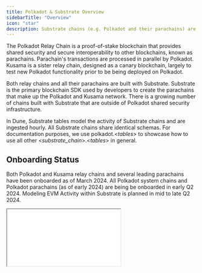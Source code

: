 ```yaml
---
title: Polkadot & Substrate Overview
sidebarTitle: "Overview"
icon: "star"
description: Substrate chains (e.g. Polkadot and their parachains) are on Dune.
---
```


The Polkadot Relay Chain is a proof-of-stake blockchain that provides shared security and secure interoperability to other blockchains, known as parachains.  Parachain's transactions are processed in parallel by Polkadot.   Kusama is a sister relay chain, designed as a canary blockchain, largely to test new Polkadot functionality prior to be being deployed on Polkadot.

Both relay chains and all their parachains are built with Substrate.  Substrate is the primary blockchain SDK used by developers to create the parachains that make up the Polkadot and Kusama network.  There is a growing number of chains built with Substrate that are outside of Polkadot shared security infrastructure.

In Dune, Substrate tables model the activity of Substrate chains and are ingested hourly.  All Substrate chains share identical schemas.  For documentation purposes, we use polkadot.\<_tables_\> to showcase how to use all other \<_substrate_chain_\>.\<_tables_\> in general.

## Onboarding Status

Both Polkadot and Kusama relay chains and several leading parachains have been onboarded as of March 2024.  All Polkadot system chains and Polkadot parachains (as of early 2024) are being be onboarded in early Q2 2024.  Modeling EVM Activity within Substrate is planned in mid to late Q2 2024.

<div>
    <iframe
      src={`https://dune.com/embeds/3523887/5925917`}
      style={{ width: '100%', height: '500px', border: 'none', marginTop: '10px' }}
    />
</div>

Polkadot data is indexed by Colorful Notion and is supported by Polkadot OpenGov.  See [March 2024 blog post](https://dune.com/blog/polkadot-kusama-are-now-live-on-dune) for more information.

## Substrate Tables

All tables are organized by a temporal variable (`block_time` or `ts`).  Because Substrate is organized by _pallets_ several of the key tables (`calls`, `events` and `extrinsics`) are usually filtered by the pallet section and method (`call_section` and `call_method` for `calls`, or `section` and `method` for `events` and `extrinsics`).  Decoded data is available in `decoded_data` for these tables in JSON form.  A small amount of JSON extraction is necessary to

<CardGroup cols={2}>
  <Card title="Blocks" icon="cube" href="/data-catalog/substrate/blocks">
    `blocks` holds a summary of block hash and summary statistics.
  </Card>
  <Card title="Extrinsics" icon="cube" href="/data-catalog/substrate/extinsics">
    `extrinsics` holds transaction data, and may be signed or unsigned, representing top-level calls to a pallet's section/method.
  </Card>
  <Card title="Balances" icon="cube" href="/data-catalog/substrate/balances">
    `balances` holds a snapshot of user assets at the end of each day.
  </Card>
  <Card title="Calls" icon="cube" href="/data-catalog/substrate/calls">
    `calls` holds records of all calls, flattening the top-level extrinsics call into multiple records.
  </Card>
  <Card title="Events" icon="cube" href="/data-catalog/substrate/events">
    `events` holds records of events emitted by extrinsics / calls.
  </Card>
  <Card title="Transfers" icon="cube" href="/data-catalog/substrate/transfers">
    `transfers` holds all records of transfers occurring on the chain.
  </Card>
  <Card title="Traces" icon="cube" href="/data-catalog/substrate/traces">
    `traces` hold Substrate storage data that are otherwise difficult to construct from events tables.
  </Card>
  <Card title="Stakings" icon="cube" href="/data-catalog/substrate/stakings">
    `stakings` hold raw Staking-related Data for Validators, Nominators, Pools, and Pool Members for Polkadot and Kusama Relay Chain Only
  </Card>
  <Card title="Materialized Views" icon="cube" href="/data-catalog/substrate/materializedviews">
    **Materialized Views hold cached pipelined data for chains, typically involving post-processed `traces` data.
  </Card>
</CardGroup>

## Getting Started: Sample Queries

Get a summary of recent polkadot blocks using `polkadot.blocks` table:

```
SELECT DATE(block_time) AS logDT,
       count(distinct number) numBlocks,
       MAX(block_time) AS lastBlockTime,
       MIN(number) AS b0,
       MAX(number) AS b1,
       (MAX(number) -MIN(number) - count(distinct number)) + 1 as missing
FROM polkadot.blocks
WHERE block_time > DATE('2024-01-01')
GROUP BY 1
order by 1 desc;
```

Get a summary of popular pallets and their number of distinct users using `polkadot.calls` table:

```
select count(distinct signer_ss58) numUsers, count(*) numCalls, call_section, call_method from polkadot.calls
where call_section not in ('timestamp', 'utility', 'proxy')
group by call_section, call_method order by count(*) desc
```

Get a summary of popular events using `polkadot.events` table:

```
select  count(*) numEvents, concat(section, ':', method)  as sm from polkadot.events
where section not in ('system')
group by 2 order by count(*) desc
```

To get the schema for any table, use the following:

```
show columns in polkadot.transfers
```

To get at a different chain, adjust the namespace from `polkadot`:

```
SELECT
  date_format(block_time, '%Y-%m') as monthDT,
  call_method,
  COUNT(DISTINCT signer_ss58) AS numUniqueActiveUsers,
  COUNT(Distinct extrinsic_id ) AS numCalls
FROM
  assethub.calls
WHERE
  call_section IN ('nfts')  
  AND call_method IN ('buyItem', 'mint')
  AND block_time >= TIMESTAMP '2023-01-01'
GROUP BY
  1, 2
ORDER BY
  1, 2;
```

Extraction of JSON commonly requires `JSON_VALUE`, `CAST` and similar functions:

```
SELECT
    E.block_time,
    JSON_VALUE(E.data, 'strict $[0]') as account,
    JSON_VALUE(E.data_decoded, 'strict $[0].address') as pub_key,
    CAST(JSON_VALUE(E.data, 'strict $[1]') AS SMALLINT) as asset_id_1,
    CAST(JSON_VALUE(E.data, 'strict $[2]') AS SMALLINT) as asset_id_2,
    (JSON_VALUE(E.data, 'strict $[3]'))as amount_1,
    (JSON_VALUE(E.data, 'strict $[4]'))as amount_2,
    (JSON_VALUE(E.data, 'strict $[5]'))as hub_in,
    (JSON_VALUE(E.data, 'strict $[6]'))as hub_out,
    (JSON_VALUE(E.data, 'strict $[7]'))as asset_fee,
    (JSON_VALUE(E.data, 'strict $[8]'))as protocol_fee,
    A1.decimals as decimals_1,
    A1.ticker as ticker_1,
    A2.decimals as decimals_2,
    A2.ticker as ticker_2,
    method
    FROM hydradx.events E
    LEFT JOIN query_3482301 A1 on A1.asset_id=CAST(JSON_VALUE(data, 'strict $[1]') as INT)
    LEFT JOIN query_3482301 A2 on A2.asset_id=CAST(JSON_VALUE(data, 'strict $[2]') as INT)
    WHERE section='omnipool' and method in('SellExecuted', 'BuyExecuted')
```

As Substrate chains uses SS58 Addresses, the following Dune function are very useful:
* [SS58 functions: from_ss58(varchar) + to_ss58(varbinary, int)](https://docs.dune.com/query-engine/Functions-and-operators/ss58)
